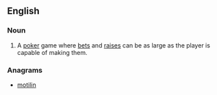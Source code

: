 ==English==

===Noun===
{{en-noun|-}}

# {{context|poker}} A [[poker]] game where [[bets]] and [[raises]] can be as large as the player is capable of making them.

===Anagrams===
* [[motilin#English|motilin]]